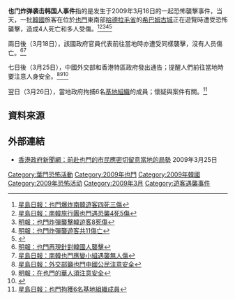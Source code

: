 '''也门炸弹袭击韩国人事件'''指的是发生于2009年3月16日的一起恐怖襲擊事件，当天，一批[[韓國|韓國]]旅客在位於[[也門|也門]]東南部[[哈德拉毛省|哈德拉毛省]]的[[希巴姆|希巴姆古城]]正在遊覽時遭受恐怖襲擊，造成4人死亡和多人受傷。<ref>[http://hk.news.yahoo.com/article/090316/3/b6n9.html 星島日報：也門爆炸南韓遊客四死三傷]</ref><ref>[http://hk.news.yahoo.com/article/090316/3/b6s7.html 星島日報：南韓旅行團也門遇恐襲4死5傷]</ref><ref>[http://hk.news.yahoo.com/article/090315/4/b6j2.html 明報：也門炸彈襲擊韓遊客8死傷]</ref><ref>[http://hk.news.yahoo.com/article/090316/4/b6np.html 明報：也門炸彈襲遊客共11傷亡]</ref><ref>{{Cite web |url=http://hk.news.yahoo.com/article/090316/4/b74n.html |title=明報：韓旅遊團也門遇襲4死 |accessdate=2009-07-22 |archive-date=2009-03-20 |archive-url=https://web.archive.org/web/20090320221024/http://hk.news.yahoo.com/article/090316/4/b74n.html |dead-url=no }}</ref>

兩日後（3月18日），該國政府官員代表前往當地時亦遭受同樣襲擊，沒有人员傷亡。<ref>[http://hk.news.yahoo.com/article/090318/4/b86v.html 明報：也門再現針對韓國人襲擊]</ref><ref>[http://hk.news.yahoo.com/article/090318/3/b8ao.html 星島日報：南韓也門應變小組遇襲無人傷]</ref>

七日後（3月25日），中國外交部和香港特區政府發出通告；提醒人們前往當地時要注意人身安全。<ref>[http://hk.news.yahoo.com/article/090325/3/bcp9.html 星島日報：外交部籲也門中國公民注意安全]</ref><ref>[http://hk.news.yahoo.com/article/090325/4/bcp2.html 明報：在也門的華人須注意安全]</ref><ref>{{Cite web |url=http://hk.news.yahoo.com/article/090325/3/bcr0.html |title=星島日報：港府籲赴也門市民留意當地局勢 |accessdate=2009-07-22 |archive-date=2009-03-28 |archive-url=https://web.archive.org/web/20090328201940/http://hk.news.yahoo.com/article/090325/3/bcr0.html |dead-url=no }}</ref>

翌日（3月26日），當地政府拘捕6名[[基地組織|基地組織]]的成員；懷疑與案件有關。<ref>[http://hk.news.yahoo.com/article/090326/3/bd1d.html 星島日報：也門拘獲6名基地組織成員]</ref>

==資料來源==
{{reflist}}

==外部連結==
* [http://www.info.gov.hk/gia/general/200903/25/P200903250297.htm 香港政府新聞網：前赴也門的市民應密切留意當地的局勢] {{Wayback|url=http://www.info.gov.hk/gia/general/200903/25/P200903250297.htm |date=20190902112943 }} 2009年3月25日

[[Category:葉門恐怖活動|Category:葉門恐怖活動]]
[[Category:2009年也門|Category:2009年也門]]
[[Category:2009年韓國|Category:2009年韓國]]
[[Category:2009年恐怖活动|Category:2009年恐怖活动]]
[[Category:2009年3月|Category:2009年3月]]
[[Category:遊客遇襲事件|Category:遊客遇襲事件]]